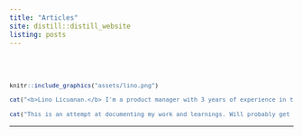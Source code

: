 ```yaml
---
title: "Articles"
site: distill::distill_website
listing: posts
---
```


<br><br>

<font size="2">

```r
knitr::include_graphics("assets/lino.png")

cat("<b>Lino Licuanan.</b> I'm a product manager with 3 years of experience in the Philippine fintech space (<a href=https://www.paymaya.com>PayMaya</a>, <a href=https://www.firstcircle.ph>First Circle</a>), and specializing in data products. Graduating MSc Industrial Engineering student @ UP Diliman.<br>")

cat("This is an attempt at documenting my work and learnings. Will probably get things wrong here and there haha so DYOR.")
```

</font>

---
